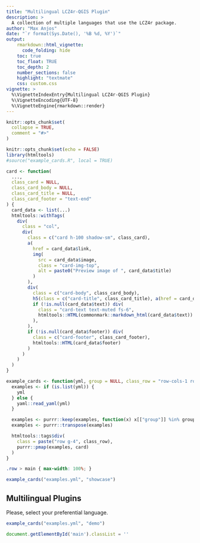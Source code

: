 ```yaml
---
title: "Multilingual LCZ4r-QGIS Plugin"
description: >
  A collection of multiple languages that use the LCZ4r package.
author: "Max Anjos"
date: "`r format(Sys.Date(), '%B %d, %Y')`"
output:
    rmarkdown::html_vignette:
      code_folding: hide
    toc: true
    toc_float: TRUE
    toc_depth: 2
    number_sections: false
    highlight: "textmate"
    css: custom.css
vignette: >
  %\VignetteIndexEntry{Multilingual LCZ4r-QGIS Plugin}
  %\VignetteEncoding{UTF-8}
  %\VignetteEngine{rmarkdown::render}
---
```


```r
knitr::opts_chunk$set(
  collapse = TRUE,
  comment = "#>"
)
```

```r
knitr::opts_chunk$set(echo = FALSE)
library(htmltools)
#source("example_cards.R", local = TRUE)

card <- function(
  ...,
  class_card = NULL,
  class_card_body = NULL,
  class_card_title = NULL,
  class_card_footer = "text-end"
) {
  card_data <- list(...)
  htmltools::withTags(
    div(
      class = "col",
      div(
        class = c("card h-100 shadow-sm", class_card),
        a(
          href = card_data$link,
          img(
            src = card_data$image,
            class = "card-img-top",
            alt = paste0("Preview image of ", card_data$title)
          )
        ),
        div(
          class = c("card-body", class_card_body),
          h5(class = c("card-title", class_card_title), a(href = card_data$link, card_data$title)),
          if (!is.null(card_data$text)) div(
            class = "card-text text-muted fs-6",
            htmltools::HTML(commonmark::markdown_html(card_data$text))
          ),
        ),
        if (!is.null(card_data$footer)) div(
          class = c("card-footer", class_card_footer),
          htmltools::HTML(card_data$footer)
        )
      )
    )
  )
}

example_cards <- function(yml, group = NULL, class_row = "row-cols-1 row-cols-md-2 row-cols-lg-3") {
  examples <- if (is.list(yml)) {
    yml
  } else {
    yaml::read_yaml(yml)
  }

  examples <- purrr::keep(examples, function(x) x[["group"]] %in% group)
  examples <- purrr::transpose(examples)

  htmltools::tags$div(
    class = paste("row g-4", class_row),
    purrr::pmap(examples, card)
  )
}

```

```css
.row > main { max-width: 100%; }
```

```r
example_cards("examples.yml", "showcase")
```


## Multilingual Plugins

Please, select your preferential language.

```r
example_cards("examples.yml", "demo")
```


```js
document.getElementById('main').classList = ''
```
